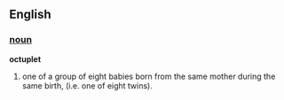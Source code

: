==English==
===[[noun]]===
'''octuplet'''
#one of a group of eight babies born from the same mother during the same birth, (i.e. one of eight twins).